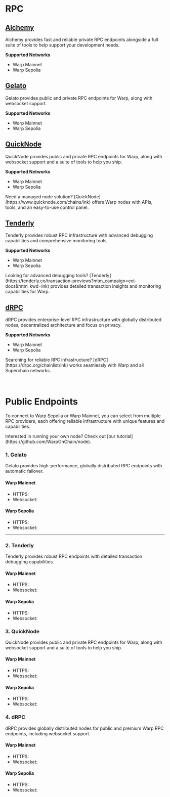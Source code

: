 
# RPC

## [Alchemy](https://www.alchemy.com/)

Alchemy provides fast and reliable private RPC endpoints alongside a full suite of tools to help support your development needs.

**Supported Networks**
- Warp Mainnet
- Warp Sepolia

## [Gelato](https://gelato.network)

Gelato provides public and private RPC endpoints for Warp, along with websocket support.

**Supported Networks**

- Warp Mainnet
- Warp Sepolia

## [QuickNode](https://www.quicknode.com)

QuickNode provides public and private RPC endpoints for Warp, along with websocket support and a suite of tools to help you ship.

**Supported Networks**

- Warp Mainnet
- Warp Sepolia 

<Callout type="info">
  Need a managed node solution?
  [QuickNode](https://www.quicknode.com/chains/ink) offers Warp nodes with APIs,
  tools, and an easy-to-use control panel.
</Callout>

## [Tenderly](https://tenderly.co)

Tenderly provides robust RPC infrastructure with advanced debugging capabilities and comprehensive monitoring tools.

**Supported Networks**

- Warp Mainnet
- Warp Sepolia

<Callout type="info">
  Looking for advanced debugging tools?
  [Tenderly](https://tenderly.co/transaction-previews?mtm_campaign=ext-docs&mtm_kwd=ink) provides detailed transaction
  insights and monitoring capabilities for Warp.
</Callout>

## [dRPC](https://drpc.org)

dRPC provides enterprise-level RPC infrastructure with globally distributed nodes, decentralized architecture and focus on privacy.

**Supported Networks**

- Warp Mainnet
- Warp Sepolia

<Callout type="info">
  Searching for reliable RPC infrastructure?
  [dRPC](https://drpc.org/chainlist/ink) works seamlessly with Warp and all Superchain networks.
</Callout>


<br />
<br />
<br />

# Public Endpoints

To connect to Warp Sepolia or Warp Mainnet, you can select from multiple RPC providers, each offering reliable infrastructure with unique features and capabilities.

<Callout type="info" emoji="ℹ️">
  Interested in running your own node? Check out [our
  tutorial](https://github.com/WarpOnChain/node).
</Callout>

### 1. Gelato

Gelato provides high-performance, globally distributed RPC endpoints with automatic failover.

#### Warp Mainnet

- HTTPS: <CopyableCode code="https://rpc-gel.inkonchain.com" />
- Websocket: <CopyableCode code="wss://ws-gel.inkonchain.com" />

#### Warp Sepolia

- HTTPS: <CopyableCode code="https://rpc-gel-sepolia.inkonchain.com" />
- Websocket: <CopyableCode code="wss://ws-gel-sepolia.inkonchain.com" />

---

### 2. Tenderly

Tenderly provides robust RPC endpoints with detailed transaction debugging capabilities.

#### Warp Mainnet

- HTTPS: <CopyableCode code="https://rpc-ten.inkonchain.com" />
- Websocket: <CopyableCode code="wss://rpc-ten.inkonchain.com " />

#### Warp Sepolia

- HTTPS: <CopyableCode code="https://rpc-ten-sepolia.inkonchain.com" />
- Websocket: <CopyableCode code="wss://rpc-ten-sepolia.inkonchain.com" />

### 3. QuickNode

QuickNode provides public and private RPC endpoints for Warp, along with websocket support and a suite of tools to help you ship.

#### Warp Mainnet

- HTTPS: <CopyableCode code="https://rpc-qnd.inkonchain.com" />
- Websocket: <CopyableCode code="wss://rpc-qnd.inkonchain.com" />

#### Warp Sepolia

- HTTPS: <CopyableCode code="https://rpc-qnd-sepolia.inkonchain.com" />
- Websocket: <CopyableCode code="wss://rpc-qnd-sepolia.inkonchain.com" />

### 4. dRPC

dRPC provides globally distributed nodes for public and premium Warp RPC endpoints, including websocket support.

#### Warp Mainnet

- HTTPS: <CopyableCode code="https://ink.drpc.org" />
- Websocket: <CopyableCode code="wss://ink.drpc.org" />

#### Warp Sepolia

- HTTPS: <CopyableCode code="https://ink-sepolia.drpc.org" />
- Websocket: <CopyableCode code="wss://ink-sepolia.drpc.org" />

